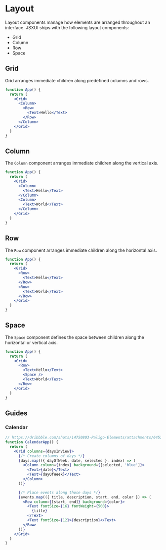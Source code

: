 # Layout

Layout components manage how elements are arranged throughout an interface. JSXUI ships with the following layout components:

- Grid
- Column
- Row
- Space

## Grid

Grid arranges immediate children along predefined columns and rows.

```jsx
function App() {
  return (
    <Grid>
      <Column>
        <Row>
          <Text>Hello</Text>
        </Row>
      </Column>
    </Grid>
  )
}
```

## Column

The `Column` component arranges immediate children along the vertical axis.

```jsx
function App() {
  return (
    <Grid>
      <Column>
        <Text>Hello</Text>
      </Column>
      <Column>
        <Text>World</Text>
      </Column>
    </Grid>
  )
}
```

## Row

The `Row` component arranges immediate children along the horizontal axis.

```jsx
function App() {
  return (
    <Grid>
      <Row>
        <Text>Hello</Text>
      </Row>
      <Row>
        <Text>World</Text>
      </Row>
    </Grid>
  )
}
```

## Space

The `Space` component defines the space between children along the horizontal or vertical axis.

```jsx
function App() {
  return (
    <Grid>
      <Row>
        <Text>Hello</Text>
        <Space />
        <Text>World</Text>
      </Row>
    </Grid>
  )
}
```

## Guides

### Calendar

```jsx
// https://dribbble.com/shots/14750803-Paligo-Elements/attachments/6453967?mode=media
function CalendarApp() {
  return (
    <Grid columns={daysInView}>
      {/* Create columns of days */}
      {days.map(({ dayOfWeek, date, selected }, index) => (
        <Column column={index} background={[selected, 'blue']}>
          <Text>{date}</Text>
          <Text>{dayOfWeek}</Text>
        </Column>
      ))}

      {/* Place events along those days */}
      {events.map(({ title, description, start, end, color }) => (
        <Row column={[start, end]} background={color}>
          <Text fontSize={16} fontWeight={500}>
            {title}
          </Text>
          <Text fontSize={12}>{description}</Text>
        </Row>
      ))}
    </Grid>
  )
}
```

